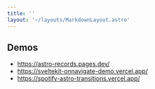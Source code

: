 ```yaml
---
title: ''
layout: '~/layouts/MarkdownLayout.astro'
---
```


## Demos

- https://astro-records.pages.dev/
- https://sveltekit-onnavigate-demo.vercel.app/
- https://spotify-astro-transitions.vercel.app/
